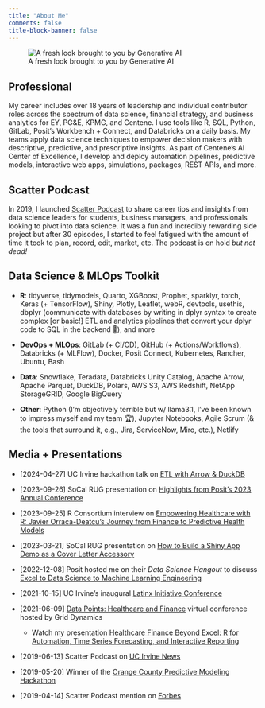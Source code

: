 ```yaml
---
title: "About Me"
comments: false
title-block-banner: false
---
```


![A fresh look brought to you by Generative AI](./images/Javier_Wide.jpg)

## Professional

My career includes over 18 years of leadership and individual contributor roles across the spectrum of data science, financial strategy, and business analytics for EY, PG&E, KPMG, and Centene. I use tools like R, SQL, Python, GitLab, Posit's Workbench + Connect, and Databricks on a daily basis. My teams apply data science techniques to empower decision makers with descriptive, predictive, and prescriptive insights. As part of Centene's AI Center of Excellence, I develop and deploy automation pipelines, predictive models, interactive web apps, simulations, packages, REST APIs, and more.

## Scatter Podcast

In 2019, I launched [Scatter Podcast](https://soundcloud.com/scatterpodcast) to share career tips and insights from data science leaders for students, business managers, and professionals looking to pivot into data science. It was a fun and incredibly rewarding side project but after 30 episodes, I started to feel fatigued with the amount of time it took to plan, record, edit, market, etc. The podcast is on hold *but not dead!*

## Data Science & MLOps Toolkit

- **R**: tidyverse, tidymodels, Quarto, XGBoost, Prophet, sparklyr, torch, Keras (+ TensorFlow), Shiny, Plotly, Leaflet, webR, devtools, usethis, dbplyr (communicate with databases by writing in dplyr syntax to create complex [or basic!] ETL and analytics pipelines that convert your dplyr code to SQL in the backend 🚀), and more

- **DevOps + MLOps**: GitLab (+ CI/CD), GitHub (+ Actions/Workflows), Databricks (+ MLFlow), Docker, Posit Connect, Kubernetes, Rancher, Ubuntu, Bash

- **Data**: Snowflake, Teradata, Databricks Unity Catalog, Apache Arrow, Apache Parquet, DuckDB, Polars, AWS S3, AWS Redshift, NetApp StorageGRID, Google BigQuery

- **Other**: Python (I'm objectively terrible but w/ llama3.1, I've been known to impress myself and my team 🏆), Jupyter Notebooks, Agile Scrum (& the tools that surround it, e.g., Jira, ServiceNow, Miro, etc.), Netlify

## Media + Presentations

* [2024-04-27] UC Irvine hackathon talk on [ETL with Arrow & DuckDB](https://javorraca.github.io/UCI-2024-Hackathon-Workshop-Arrow-DuckDB/#/title-slide)

* [2023-09-26] SoCal RUG presentation on [Highlights from Posit's 2023 Annual Conference](https://javorraca.github.io/posit-conf-2023-presentation)

* [2023-09-25] R Consortium interview on [Empowering Healthcare with R: Javier Orraca-Deatcu’s Journey from Finance to Predictive Health Models](https://www.r-consortium.org/blog/2023/09/25/empowering-healthcare-with-r-javier-orraca-deatcus-journey-from-finance-to-predictive-health-models) 

* [2023-03-21] SoCal RUG presentation on [How to Build a Shiny App Demo as a Cover Letter Accessory](https://www.youtube.com/watch?v=lNn4beRxnbk&t=2321s&ab_channel=SouthernCaliforniaRUsersGroup)

* [2022-12-08] Posit hosted me on their _Data Science Hangout_ to discuss [Excel to Data Science to Machine Learning Engineering](https://www.youtube.com/watch?v=-mm5tHQVPY8&t=2858s&ab_channel=PositPBC)

* [2021-10-15] UC Irvine's inaugural [Latinx Initiative Conference](https://merage.uci.edu/events/2021/10/2021-lxi-conference.html)

* [2021-06-09] [Data Points: Healthcare and Finance](https://datapoints.griddynamics.com/events/data-points-virtual-summit-healthcare-finance-06-09-2021/) virtual conference hosted by Grid Dynamics
  * Watch my presentation [Healthcare Finance Beyond Excel: R for Automation, Time Series Forecasting, and Interactive Reporting](https://youtu.be/LMaPvd4qMQk)

* [2019-06-13] Scatter Podcast on [UC Irvine News](https://merage.uci.edu/news/2019/06/podcast-launched-by-merage-student-navigates-complex-field-of-data-analytics-and-science.html)

* [2019-05-20] Winner of the [Orange County Predictive Modeling Hackathon](https://twitter.com/oc_rug/status/1130553620456300544?s=20)

* [2019-04-14] Scatter Podcast mention on [Forbes](https://forbes.com/sites/louiscolumbus/2019/04/14/how-to-get-your-data-scientist-career-started)
